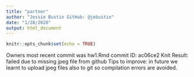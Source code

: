 ```yaml
---
title: "partner"
author: "Jessie Bustin GitHub: @jebustin"
date: "1/28/2020"
output: html_document
---
```


```r
knitr::opts_chunk$set(echo = TRUE)
```

Owners most recent commit was hw1.Rmd
commit ID: ac06ce2
Knit Result: failed due to missing jpeg file from github
Tips to improve: in future we learnt to upload jpeg files also to git so compilation errors are avoided.